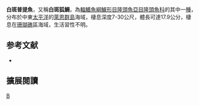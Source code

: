 {{Speciesbox 
| taxon = Bodianus prognathus
| status = LC
| status_system = IUCN3.1
| authority = [[Lobel|Lobel]], 1981
| synonyms = 
}}

'''白斑普提魚'''，又稱'''白斑狐鯛'''，為[[輻鰭魚綱|輻鰭魚綱]][[鱸形目|鱸形目]][[隆頭魚亞目|隆頭魚亞目]][[隆頭魚科|隆頭魚科]]的其中一[[種|種]]，分布於中東[[太平洋|太平洋]]的[[萊恩群島|萊恩群島]]海域，棲息深度7-30公尺，體長可達17.9公分，棲息在[[珊瑚礁|珊瑚礁]]區海域，生活習性不明。
==参考文献==
*{{FishBase_species|genus=Bodianus|species=prognathus|year=2013|month=7}}
== 擴展閱讀 ==
{{refbegin}}
{{wikispecies-inline|Bodianus prognathus|白斑普提魚}}
{{refend}}
{{Taxonbar|from=Q1908539}}

[[Category:普提魚屬|B]]


{{鱸形目小作品}}